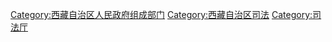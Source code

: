 [[Category:西藏自治区人民政府组成部门|Category:西藏自治区人民政府组成部门]]
[[Category:西藏自治区司法|Category:西藏自治区司法]]
[[Category:司法厅|Category:司法厅]]